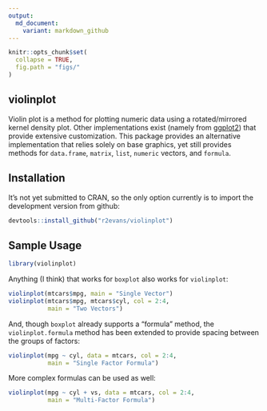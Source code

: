 ```yaml
---
output:
  md_document:
    variant: markdown_github
---
```


<!-- README.md is generated from README.Rmd. Please edit that file -->

```r
knitr::opts_chunk$set(
  collapse = TRUE,
  fig.path = "figs/"
)
```

## violinplot

Violin plot is a method for plotting numeric data using a
rotated/mirrored kernel density plot. Other implementations exist
(namely from [ggplot2](https://github.com/hadley/ggplot2)) that
provide extensive customization. This package provides an alternative
implementation that relies solely on base graphics, yet still provides
methods for `data.frame`, `matrix`, `list`, `numeric` vectors, and `formula`.

## Installation

It's not yet submitted to CRAN, so the only option currently is to
import the development version from github:

```r
devtools::install_github("r2evans/violinplot")
```

## Sample Usage

```r
library(violinplot)
```

Anything (I think) that works for `boxplot` also works for `violinplot`:

```r
violinplot(mtcars$mpg, main = "Single Vector")
violinplot(mtcars$mpg, mtcars$cyl, col = 2:4,
           main = "Two Vectors")
```

And, though `boxplot` already supports a "formula" method, the
`violinplot.formula` method has been extended to provide spacing
between the groups of factors:

```r
violinplot(mpg ~ cyl, data = mtcars, col = 2:4,
           main = "Single Factor Formula")
```

More complex formulas can be used as well:

```r
violinplot(mpg ~ cyl + vs, data = mtcars, col = 2:4,
           main = "Multi-Factor Formula")
```
